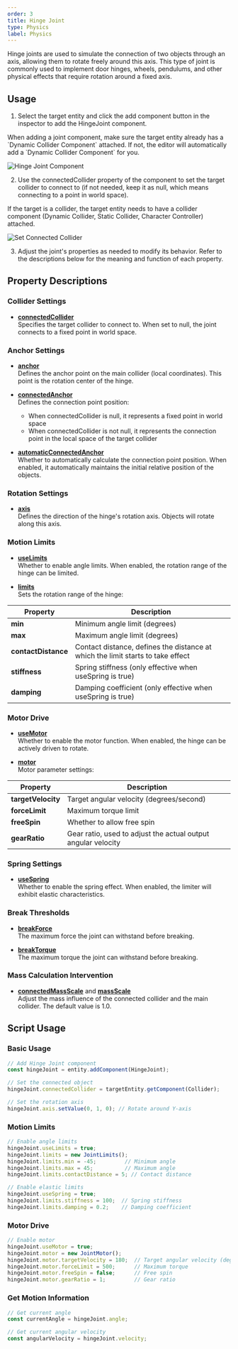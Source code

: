 ```yaml
---
order: 3
title: Hinge Joint
type: Physics
label: Physics
---
```


Hinge joints are used to simulate the connection of two objects through an axis, allowing them to rotate freely around this axis. This type of joint is commonly used to implement door hinges, wheels, pendulums, and other physical effects that require rotation around a fixed axis.

## Usage

1. Select the target entity and click the add component button in the inspector to add the HingeJoint component.
<Callout type="info">
When adding a joint component, make sure the target entity already has a `Dynamic Collider Component` attached. If not, the editor will automatically add a `Dynamic Collider Component` for you.
</Callout>

![Hinge Joint Component](https://mdn.alipayobjects.com/huamei_3zduhr/afts/img/A*SL8YQLNbsJwAAAAAAAAAAAAAesJ_AQ/original)

2. Use the connectedCollider property of the component to set the target collider to connect to (if not needed, keep it as null, which means connecting to a point in world space).
<Callout type="positive">
If the target is a collider, the target entity needs to have a collider component (Dynamic Collider, Static Collider, Character Controller) attached.
</Callout>

![Set Connected Collider](https://mdn.alipayobjects.com/huamei_3zduhr/afts/img/A*SwsmS572tcAAAAAAAAAAAAAAesJ_AQ/original)

3. Adjust the joint's properties as needed to modify its behavior. Refer to the descriptions below for the meaning and function of each property.

## Property Descriptions

### Collider Settings
- [**connectedCollider**](/apis/core/#HingeJoint-connectedCollider)  
  Specifies the target collider to connect to. When set to null, the joint connects to a fixed point in world space.

### Anchor Settings
- [**anchor**](/apis/core/#HingeJoint-anchor)  
  Defines the anchor point on the main collider (local coordinates). This point is the rotation center of the hinge.

- [**connectedAnchor**](/apis/core/#HingeJoint-connectedAnchor)  
  Defines the connection point position:
  - When connectedCollider is null, it represents a fixed point in world space
  - When connectedCollider is not null, it represents the connection point in the local space of the target collider

- [**automaticConnectedAnchor**](/apis/core/#HingeJoint-automaticConnectedAnchor)  
  Whether to automatically calculate the connection point position. When enabled, it automatically maintains the initial relative position of the objects.

### Rotation Settings
- [**axis**](/apis/core/#HingeJoint-axis)  
  Defines the direction of the hinge's rotation axis. Objects will rotate along this axis.

### Motion Limits
- [**useLimits**](/apis/core/#HingeJoint-useLimits)  
  Whether to enable angle limits. When enabled, the rotation range of the hinge can be limited.

- [**limits**](/apis/core/#HingeJoint-limits)  
  Sets the rotation range of the hinge:

| Property            | Description                                                                 |
| --------------- | -------------------------------------------------------------------- |
| **min**         | Minimum angle limit (degrees)                                                  |
| **max**         | Maximum angle limit (degrees)                                                  |
| **contactDistance** | Contact distance, defines the distance at which the limit starts to take effect                               |
| **stiffness**   | Spring stiffness (only effective when useSpring is true)                           |
| **damping**     | Damping coefficient (only effective when useSpring is true)                           |

### Motor Drive
- [**useMotor**](/apis/core/#HingeJoint-useMotor)  
  Whether to enable the motor function. When enabled, the hinge can be actively driven to rotate.

- [**motor**](/apis/core/#HingeJoint-motor)  
  Motor parameter settings:

| Property            | Description                                                                 |
| --------------- | -------------------------------------------------------------------- |
| **targetVelocity** | Target angular velocity (degrees/second)                                               |
| **forceLimit**  | Maximum torque limit                                                        |
| **freeSpin**    | Whether to allow free spin                                                    |
| **gearRatio**   | Gear ratio, used to adjust the actual output angular velocity                                    |

### Spring Settings
- [**useSpring**](/apis/core/#HingeJoint-useSpring)  
  Whether to enable the spring effect. When enabled, the limiter will exhibit elastic characteristics.

### Break Thresholds
- [**breakForce**](/apis/core/#HingeJoint-breakForce)  
  The maximum force the joint can withstand before breaking.

- [**breakTorque**](/apis/core/#HingeJoint-breakTorque)  
  The maximum torque the joint can withstand before breaking.

### Mass Calculation Intervention
- [**connectedMassScale**](/apis/core/#HingeJoint-connectedMassScale) and [**massScale**](/apis/core/#HingeJoint-massScale)  
  Adjust the mass influence of the connected collider and the main collider. The default value is 1.0.

## Script Usage

### Basic Usage

```typescript
// Add Hinge Joint component
const hingeJoint = entity.addComponent(HingeJoint);

// Set the connected object
hingeJoint.connectedCollider = targetEntity.getComponent(Collider);

// Set the rotation axis
hingeJoint.axis.setValue(0, 1, 0); // Rotate around Y-axis
```

### Motion Limits

```typescript
// Enable angle limits
hingeJoint.useLimits = true;
hingeJoint.limits = new JointLimits();
hingeJoint.limits.min = -45;         // Minimum angle
hingeJoint.limits.max = 45;          // Maximum angle
hingeJoint.limits.contactDistance = 5; // Contact distance

// Enable elastic limits
hingeJoint.useSpring = true;
hingeJoint.limits.stiffness = 100;  // Spring stiffness
hingeJoint.limits.damping = 0.2;    // Damping coefficient
```

### Motor Drive

```typescript
// Enable motor
hingeJoint.useMotor = true;
hingeJoint.motor = new JointMotor();
hingeJoint.motor.targetVelocity = 180;  // Target angular velocity (degrees/second)
hingeJoint.motor.forceLimit = 500;      // Maximum torque
hingeJoint.motor.freeSpin = false;      // Free spin
hingeJoint.motor.gearRatio = 1;         // Gear ratio
```

### Get Motion Information

```typescript
// Get current angle
const currentAngle = hingeJoint.angle;

// Get current angular velocity
const angularVelocity = hingeJoint.velocity;
```
